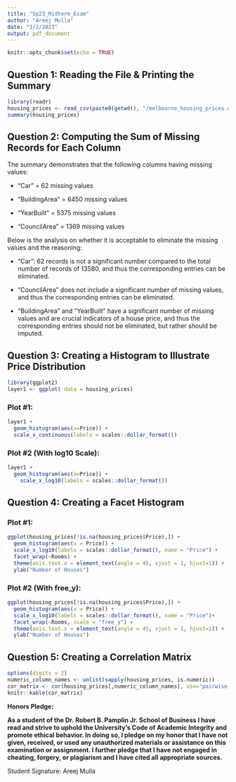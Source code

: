 ```yaml
---
title: "Sp23_Midterm_Exam"
author: "Areej Mulla"
date: "3/2/2023"
output: pdf_document
---
```


```r
knitr::opts_chunk$set(echo = TRUE)
```

## Question 1: Reading the File & Printing the Summary
```r
library(readr)
housing_prices <- read_csv(paste0(getwd(), "/melbourne_housing_prices.csv"))
summary(housing_prices)
```

## Question 2: Computing the Sum of Missing Records for Each Column

The summary demonstrates that the following columns having missing values:

- "Car" = 62 missing values

- "BuildingArea" = 6450 missing values

- "YearBuilt" = 5375 missing values

- "CouncilArea" = 1369 missing values

Below is the analysis on whether it is acceptable to eliminate the missing values
and the reasoning:

- "Car": 62 records is not a significant number compared to the total number of
records of 13580, and thus the corresponding entries can be eliminated.

- "CouncilArea" does not include a significant number of missing values, and
thus the corresponding entries can be eliminated. 

- "BuildingArea" and "YearBuilt" have a significant number of missing values
and are crucial indicators of a house price, and thus the corresponding entries
should not be eliminated, but rather should be imputed. 

## Question 3: Creating a Histogram to Illustrate Price Distribution
```r
library(ggplot2)
layer1 <- ggplot( data = housing_prices)
```

### Plot #1:
```r
layer1 + 
  geom_histogram(aes(x=Price)) + 
  scale_x_continuous(labels = scales::dollar_format())
```

### Plot #2 (With log10 Scale):
```r
layer1 + 
  geom_histogram(aes(x=Price)) + 
    scale_x_log10(labels = scales::dollar_format())
```

## Question 4: Creating a Facet Histogram

### Plot #1:
```r
ggplot(housing_prices[!is.na(housing_prices$Price),]) +
  geom_histogram(aes(x = Price)) + 
  scale_x_log10(labels = scales::dollar_format(), name = "Price") +
  facet_wrap(~Rooms) +
  theme(axis.text.x = element_text(angle = 45, vjust = 1, hjust=1)) +
  ylab("Number of Houses")

```

### Plot #2 (With free_y):
```r
ggplot(housing_prices[!is.na(housing_prices$Price),]) +
  geom_histogram(aes(x = Price)) + 
  scale_x_log10(labels = scales::dollar_format(), name = "Price")+
  facet_wrap(~Rooms, scale = "free_y") +
  theme(axis.text.x = element_text(angle = 45, vjust = 1, hjust=1)) +
  ylab("Number of Houses")
```

## Question 5: Creating a Correlation Matrix
```r
options(digits = 2)
numeric_column_names <- unlist(sapply(housing_prices, is.numeric))
cor_matrix <- cor(housing_prices[,numeric_column_names], use="pairwise.complete.obs")
knitr::kable(cor_matrix)
```

**Honors Pledge:**

**As a student of the Dr. Robert B. Pamplin Jr. School of Business I have read and strive to uphold the University’s Code of Academic Integrity and promote ethical behavior. In doing so, I pledge on my honor that I have not given, received, or used any unauthorized materials or assistance on this examination or assignment.  I further pledge that I have not engaged in cheating, forgery, or plagiarism and I have cited all appropriate sources.**

Student Signature: Areej Mulla